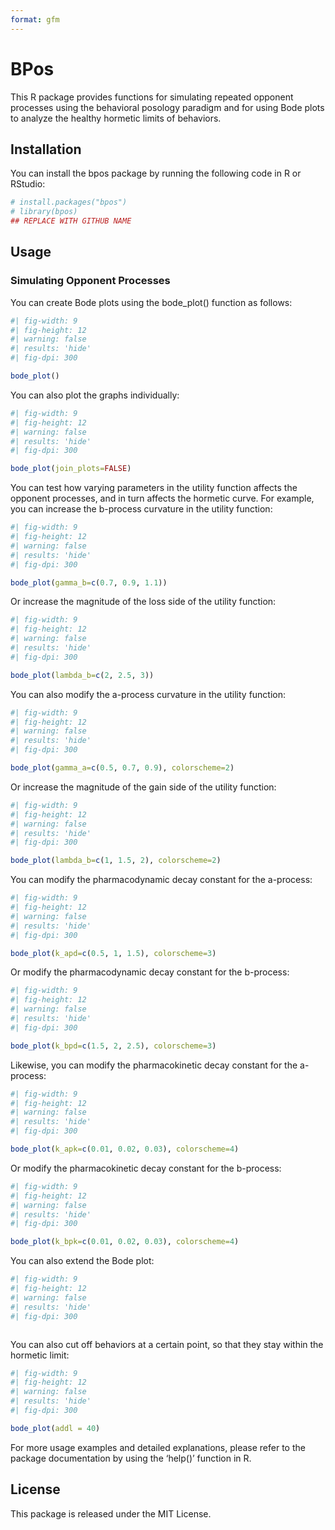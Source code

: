 ```yaml
---
format: gfm
---
```


# BPos

This R package provides functions for simulating repeated opponent processes using the behavioral posology paradigm and for using Bode plots to analyze the healthy hormetic limits of behaviors.

## Installation

You can install the bpos package by running the following code in R or RStudio:

```r

# install.packages("bpos")
# library(bpos)
## REPLACE WITH GITHUB NAME

```

## Usage
### Simulating Opponent Processes

You can create Bode plots using the bode_plot() function as follows:

```r
#| fig-width: 9
#| fig-height: 12
#| warning: false
#| results: 'hide'
#| fig-dpi: 300

bode_plot()

```

You can also plot the graphs individually:

```r
#| fig-width: 9
#| fig-height: 12
#| warning: false
#| results: 'hide'
#| fig-dpi: 300

bode_plot(join_plots=FALSE)

```

You can test how varying parameters in the utility function affects the opponent processes, and in turn affects the hormetic curve. For example, you can increase the b-process curvature in the utility function:

```r
#| fig-width: 9
#| fig-height: 12
#| warning: false
#| results: 'hide'
#| fig-dpi: 300

bode_plot(gamma_b=c(0.7, 0.9, 1.1))

```

Or increase the magnitude of the loss side of the utility function:

```r
#| fig-width: 9
#| fig-height: 12
#| warning: false
#| results: 'hide'
#| fig-dpi: 300

bode_plot(lambda_b=c(2, 2.5, 3))

```

You can also modify the a-process curvature in the utility function:

```r
#| fig-width: 9
#| fig-height: 12
#| warning: false
#| results: 'hide'
#| fig-dpi: 300

bode_plot(gamma_a=c(0.5, 0.7, 0.9), colorscheme=2)

```

Or increase the magnitude of the gain side of the utility function:

```r
#| fig-width: 9
#| fig-height: 12
#| warning: false
#| results: 'hide'
#| fig-dpi: 300

bode_plot(lambda_b=c(1, 1.5, 2), colorscheme=2)

```

You can modify the pharmacodynamic decay constant for the a-process:

```r
#| fig-width: 9
#| fig-height: 12
#| warning: false
#| results: 'hide'
#| fig-dpi: 300

bode_plot(k_apd=c(0.5, 1, 1.5), colorscheme=3)

```

Or modify the pharmacodynamic decay constant for the b-process:

```r
#| fig-width: 9
#| fig-height: 12
#| warning: false
#| results: 'hide'
#| fig-dpi: 300

bode_plot(k_bpd=c(1.5, 2, 2.5), colorscheme=3)

```

Likewise, you can modify the pharmacokinetic decay constant for the a-process:

```r
#| fig-width: 9
#| fig-height: 12
#| warning: false
#| results: 'hide'
#| fig-dpi: 300

bode_plot(k_apk=c(0.01, 0.02, 0.03), colorscheme=4)

```

Or modify the pharmacokinetic decay constant for the b-process:

```r
#| fig-width: 9
#| fig-height: 12
#| warning: false
#| results: 'hide'
#| fig-dpi: 300

bode_plot(k_bpk=c(0.01, 0.02, 0.03), colorscheme=4)

```

You can also extend the Bode plot:

```r
#| fig-width: 9
#| fig-height: 12
#| warning: false
#| results: 'hide'
#| fig-dpi: 300



```

You can also cut off behaviors at a certain point, so that they stay within the hormetic limit:

```r
#| fig-width: 9
#| fig-height: 12
#| warning: false
#| results: 'hide'
#| fig-dpi: 300

bode_plot(addl = 40)

```

For more usage examples and detailed explanations, please refer to the package documentation by using the 'help()' function in R. 

## License

This package is released under the MIT License.
